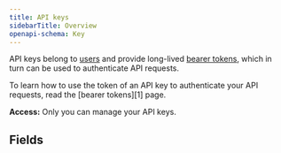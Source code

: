 ```yaml
---
title: API keys
sidebarTitle: Overview
openapi-schema: Key
---
```


API keys belong to [users][2] and provide long-lived [bearer tokens][1],
which in turn can be used to authenticate API requests.

<Tip>
  To learn how to use the token of an API key to
  authenticate your API requests, read the
  [bearer tokens][1] page.
</Tip>

<Note>**Access:** Only you can manage your API keys.</Note>

## Fields

[1]: /api-reference/bearer-tokens 
[2]: /api-reference/users
